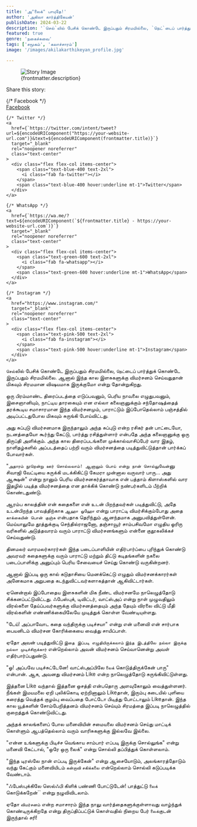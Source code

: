 ```yaml
---
title: 'அ"லைக்" பாயுதே!'
author: 'அகிலா கார்த்திகேயன்'
publishDate: 2024-03-22
description: '`செல்`லில் பேசிக் கொண்டே இருப்பதும் சிரமமில்லை, `நெட்`டைப் பார்த்துக் கொண்டே இருப்பதும் சிரமமில்லை...'
featured: true
genre: 'நகைச்சுவை'
tags: ['சமூகம்', 'கலாச்சாரம்']
image: '/images/akilakarthikeyan_profile.jpg'

---
```

<figure>
  <img src={frontmatter.image} alt="Story Image" class="w-full rounded-lg shadow-lg" />
  <figcaption class="text-gray-600 text-sm mt-2">{frontmatter.description}</figcaption>
</figure>
<div class="mt-6">
  <p class="text-lg font-bold">Share this story:</p>
  <div class="flex space-x-6 justify-start mt-4">
    {/* Facebook */}
    <a
      href={`https://www.facebook.com/sharer/sharer.php?u=${encodeURIComponent("https://your-website-url.com")}`}
      target="_blank"
      rel="noopener noreferrer"
      class="text-center"
    >
      <div class="flex flex-col items-center">
        <span class="text-blue-600 text-2xl">
          <i class="fab fa-facebook"></i>
        </span>
        <span class="text-blue-600 hover:underline mt-1">Facebook</span>
      </div>
    </a>

    {/* Twitter */}
    <a
      href={`https://twitter.com/intent/tweet?url=${encodeURIComponent("https://your-website-url.com")}&text=${encodeURIComponent(frontmatter.title)}`}
      target="_blank"
      rel="noopener noreferrer"
      class="text-center"
    >
      <div class="flex flex-col items-center">
        <span class="text-blue-400 text-2xl">
          <i class="fab fa-twitter"></i>
        </span>
        <span class="text-blue-400 hover:underline mt-1">Twitter</span>
      </div>
    </a>

    {/* WhatsApp */}
    <a
      href={`https://wa.me/?text=${encodeURIComponent(`${frontmatter.title} - https://your-website-url.com`)}`}
      target="_blank"
      rel="noopener noreferrer"
      class="text-center"
    >
      <div class="flex flex-col items-center">
        <span class="text-green-600 text-2xl">
          <i class="fab fa-whatsapp"></i>
        </span>
        <span class="text-green-600 hover:underline mt-1">WhatsApp</span>
      </div>
    </a>

    {/* Instagram */}
    <a
      href="https://www.instagram.com/"
      target="_blank"
      rel="noopener noreferrer"
      class="text-center"
    >
      <div class="flex flex-col items-center">
        <span class="text-pink-500 text-2xl">
          <i class="fab fa-instagram"></i>
        </span>
        <span class="text-pink-500 hover:underline mt-1">Instagram</span>
      </div>
    </a>
  </div>
</div>

`செல்`லில் பேசிக் கொண்டே இருப்பதும் சிரமமில்லை, `நெட்`டைப் பார்த்துக் கொண்டே இருப்பதும் சிரமமில்லை. ஆனால் இந்த கால இளசுகளுக்கு விமர்சனம் செய்வதுதான் மிகவும் சிரமமான விஷயமாக இருக்குமோ என்று தோன்றுகிறது.

ஒரு பிரம்மாண்ட திரைப்படத்தை எடுப்பவனும், பெரிய நாவலை எழுதுபவனும், இசைஞானியும், நாட்டிய தாரகையும் என எல்லா கலைஞனுக்கும் சந்தோஷத்தைத் தரக்கூடிய சமாசாரமான இந்த விமர்சனமும், பாராட்டும் இப்போதெல்லாம் பஞ்சத்தில் அடிப்பட்டதுபோல மிகவும் சுருங்கி போய்விட்டது.

அது சுப்புடு விமர்சனமாக இருந்தாலும் அந்த சுப்புடு என்ற ரசிகர் தன் பாட்டையோ, நடனத்தையோ கூர்ந்து கேட்டு, பார்த்து ரசித்துள்ளார் என்பதே அந்த கலைஞனுக்கு ஒரு திருப்தி அளிக்கும். அந்த கால திரைப்படங்களை முக்கால்வாசிப்பேர் வார இதழ், நாளிதழ்களில் அப்படத்தைப் பற்றி வரும் விமர்சனத்தை படித்துவிட்டுத்தான் பார்க்கப் போவார்கள்.

"`அதாரம் நூறென்று ஊர் சொல்லலாம்! ஆனாலும் பொய் என்று நான் சொல்லுவேன்`னு சிவாஜி வேட்டியை சுருக்கி மடக்கிகிட்டு கேமரா முன்னால வருவார் பாரு... அது ஆக்ஷன்" என்று நானும் பெரிய விமர்சனகர்த்தாவாக என் பத்தாம் கிளாஸ்களில் வார இதழில் படித்த விமர்சனத்தை என தாக்கிக் கொண்டு நண்பர்களிடம் பீற்றிக் கொண்டதுண்டு.

ஆரம்ப காலத்தின் என் கதைகளை என் உடன் பிறந்தவர்கள் படித்துவிட்டு, அதே உடன்பிறந்த பாவத்திற்காக `ஆஹா ஓஹோ` என்று பாராட்டி விமர்சிக்கும்போது அதை `காக்கையின் பொன் குஞ்சு` என்பதாக தெரிந்தும் ஆனந்தமாக அனுபவித்துள்ளேன். மெய்யாலுமே தூத்துக்குடி செந்தில்ராஜனோ, தஞ்சாவூர் சாம்பசிவமோ எழுதிய ஓரிரு வரிகளில் அடுத்தவாரம் வரும் பாராட்டு விமர்சனங்களும் என்னை குதூகலிக்கச் செய்வதுண்டு.

தினமலர் வாரமலர்காரர்கள் இந்த படைப்பாளியின் எதிர்பார்ப்பை புரிந்துக் கொண்டு அவரவர் கதைகளுக்கு வரும் பாராட்டு மற்றும் திட்டு கடிதங்களின் நகலை படைப்பாளிக்கு அனுப்பும் பெரிய சேவையைச் செய்து கொண்டு வருகின்றனர்.

ஆனால் இப்படி ஒரு கால் கடுதாசியை மெனக்கெட்டு எழுதும் விமர்சனக்காரர்கள் அனேகமாக அறுபதை கடந்துவிட்டவர்களாகத்தான் ஆகிவிட்டார்கள்.

ஏனென்றால் இப்போதைய இளசுகளின் மிக நீண்ட விமர்சனமே நாலெழுத்தோடு சிக்கனப்பட்டுவிட்டது. ஃபேஸ்புக், டிவிட்டர், வாட்ஸ்அப் என்று நாள் முழுவதிலும் விரல்களை தேய்ப்பவர்களுக்கு விமர்சனத்தையும் அந்த தேயும் விரலை விட்டு மீதி விரல்களின் எண்ணிக்கையிலேயே முடித்துக் கொள்ள வேண்டியுள்ளது.

"டேய்! அப்பாவோட கதை வந்திருக்கு படிச்சயா" என்று என் மனைவி என் சார்பாக பையனிடம் விமர்சன கோரிக்கையை வைத்து சாயிப்பாள்.

ஏதோ அவன் படித்துவிட்டு `இதை இப்படி எழுதியிருக்கலாம்` `இந்த இடத்திலே நல்லா இருக்கு` `நல்லா முடிச்சிருக்கார்` என்றெல்லாம் அவன் விமர்சனம் செய்வானென்று அவள் எதிர்பார்ப்பதுண்டு.

"ஓ! அப்பவே படிச்சுட்டேனே! வாட்ஸ்அப்பிலே `லைக்` கொடுத்திருக்கேன் பாரு" என்பான். ஆக, அவனது விமர்சனம் Like என்ற நாலெழுத்தோடு சுருங்கிவிட்டுள்ளது.

இத்தனை Like வந்தால் இத்தனை ஒசத்தி என்பதொரு அளவுகோலும் வைத்துள்ளனர். நீங்கள் இமயமலை ஏறி புலிக்கொடி ஏற்றினாலும் Likeதான், இரும்பு கடையில் புளியை கரைத்து வெத்தக் குழம்பு வைப்பதை போட்டோ பிடித்து போட்டாலும் Likeதான். இந்த கால யூத்களின் சோம்பேறித்தனம் விமர்சனம் செய்யும் சிரமத்தை இப்படி நாலெழுத்தில் குறைத்துக் கொண்டுவிட்டது.

அந்தக் காலங்களைப் போல மனைவியின் சமையலை விமர்சனம் செய்து மாட்டிக் கொள்ளும் ஆபத்தெல்லாம் வரும் வாரிசுகளுக்கு இல்லவே இல்லை.

"என்ன உங்களுக்கு பிடிச்ச வெங்காய சாம்பார் எப்படி இருக்கு சொல்லுங்க" என்று மனைவி கேட்டால், "ஒரே ஒரு லைக்" என்று சொல்லி தப்பித்துக் கொள்ளலாம்.

"இந்த டிரஸ்லே நான் எப்படி இருக்கேன்" என்று ஆசையோடும், அலங்காரத்தோடும் வந்து கேட்கும் மனைவியிடம் `கன்றாவி` `சகிக்கலை` என்றெல்லாம் சொல்லி கடுப்படிக்க வேண்டாம்.

"ஃபேஸ்புக்கிலே ஸெல்ஃபி கிளிக் பண்ணி போட்டுடேன்! பாத்துட்டு `லைக்` கொடுக்கறேன்`` என்று நழுவிவிடலாம்.

ஏதோ `விமர்சனம்` என்ற சமாசாரம் இந்த நாலு வார்த்தைகளுக்குள்ளாவது வாழ்ந்துக் கொண்டிருக்கிறதே என்று திருப்திப்பட்டுக் கொள்வதில் நிறைய பேர் `லைக்`குடன் இருந்தால் சரி!
